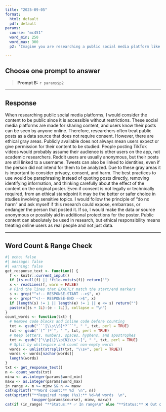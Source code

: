 ```yaml
---
title: "2025-09-05"
format:
  html: default
  pdf: default
params:
  course: "mc451"
  word_min: 250
  word_max: 300
  p2: 'Imagine you are researching a public social media platform like X (formerly Twitter), Reddit, or TikTok. Would you consider the content you’re analyzing to be public or private? Would you need to obtain informed consent? Why or why not? Reflect on the ethical gray areas that emerge in digital research and how you would navigate them.'

---
```


## Choose **one** prompt to answer

> **Prompt B:** `r params$p2`

---

## Response

<!-- RESPONSE-START -->
When researching public social media platforms, I would consider the content to be public since it is accessible without restrictions. These social media platforms are made for sharing content, and users know their posts can be seen by anyone online. Therefore, researchers often treat public posts as a data source that does not require consent. However, there are ethical gray areas. Publicly available does not always mean users expect or give permission for their content to be studied. People posting TikTok videos would probably assume their audience is other users on the app, not academic researchers. Reddit users are usually anonymous, but their posts are still linked to a username. Tweets can also be linked to identities, even if the person did not intend for them to be analyzed. Due to these gray areas it is important to consider privacy, consent, and harm. The best practices to use would be paraphrasing instead of quoting posts directly, removing identifying information, and thinking carefully about the effect of the content on the original poster. Even if consent is not legally or technically required, from an ethical standpoint it may be the better  or safer choice in studies involving sensitive topics. I would follow the principle of “do no harm” and ask myself if this research could expose, embarrass, or endanger the person that posted it. If so, I would make the data or source anonymous or possibly aid in additional protections for the poster. Public content can absolutely be used in research, but ethical responsibility means treating online users as real people and not just data.
<!-- RESPONSE-END -->

---

## Word Count & Range Check

```r
#| echo: false
#| message: false
#| warning: false
get_response_text <- function() {
  f <- knitr::current_input()
  if (is.null(f) || !file.exists(f)) return("")
  x <- readLines(f, warn = FALSE)
  # Find the lines that EXACTLY match the start/end markers
  s <- grep("^<!-- RESPONSE-START -->$", x)
  e <- grep("^<!-- RESPONSE-END -->$", x)
  if (length(s) != 1 || length(e) != 1 || e <= s) return("")
  paste(x[(s + 1L):(e - 1L)], collapse = "\n")
}
count_words <- function(txt) {
  # Remove code blocks and inline code before counting
  txt <- gsub("```[\\s\\S]*?```", " ", txt, perl = TRUE)
  txt <- gsub("`[^`]*`", " ", txt, perl = TRUE)
  # Keep letters, numbers, spaces, hyphens, and apostrophes
  txt <- gsub("[^\\p{L}\\p{N}\\s'-]", " ", txt, perl = TRUE)
  # Split by whitespace and count non-empty words
  words <- unlist(strsplit(txt, "\\s+", perl = TRUE))
  words <- words[nzchar(words)]
  length(words)
}
txt <- get_response_text()
n <- count_words(txt)
minw <- as.integer(params$word_min)
maxw <- as.integer(params$word_max)
in_range <- n >= minw && n <= maxw
cat(sprintf("**Word count:** %d  \n", n))
cat(sprintf("**Required range (%s):** %d–%d words  \n",
            toupper(params$course), minw, maxw))
cat(if (in_range) "**Status:** ✅ In range\n" else "**Status:** ❌ Out of range\n")
```
